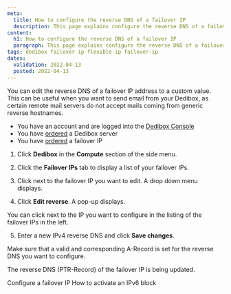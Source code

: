 ```yaml
---
meta:
  title: How to configure the reverse DNS of a failover IP
  description: This page explains configure the reverse DNS of a failover IP
content:
  h1: How to configure the reverse DNS of a failover IP
  paragraph: This page explains configure the reverse DNS of a failover IP
tags: dedibox failover ip flexible-ip failover-ip
dates:
  validation: 2022-04-13
  posted: 2022-04-13
---
```


You can edit the reverse DNS of a failover IP address to a custom value. This can be useful when you want to send email from your Dedibox, as certain remote mail servers do not accept mails coming from generic reverse hostnames. 

<Message type="requirement">

  - You have an account and are logged into the [Dedibox Console](https://console.online.net)
  - You have [ordered](/compute/dedibox/how-to/order-dedibox) a Dedibox server
  - You have [ordered](/compute/dedibox/how-to/order-failover-ip/) a failover IP

</Message>

1. Click **Dedibox** in the **Compute** section of the side menu.

2. Click the **Failover IPs** tab to display a list of your failover IPs.

3. Click <Icon name="more" /> next to the failover IP you want to edit. A drop down menu displays.

4. Click **Edit reverse**. A pop-up displays.

  <Lightbox src="scaleway-edit-reverse.webp" alt="" />

  <Message type="tip">

  You can click <Icon name="more" /> next to the IP you want to configure in the listing of the failover IPs in the left.

  </Message>

5. Enter a new IPv4 reverse DNS and click **Save changes**.

  <Message type="important">

  Make sure that a valid and corresponding A-Record is set for the reverse DNS you want to configure. 

  </Message>

The reverse DNS (PTR-Record) of the failover IP is being updated.

<Navigation title="See Also">
  <PreviousButton to="/compute/dedibox/how-to/configure-failover-ip">Configure a failover IP</PreviousButton>
  <NextButton to="/compute/dedibox/how-to/activate-ipv6-block">How to activate an IPv6 block</NextButton>
</Navigation>
